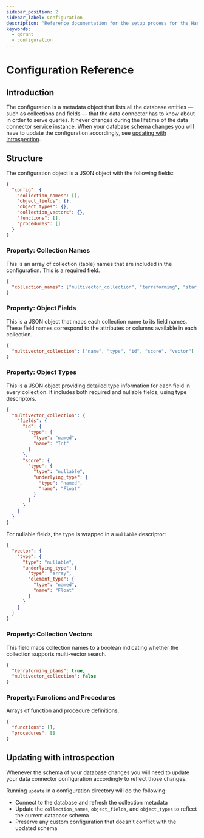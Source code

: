 ```yaml
---
sidebar_position: 2
sidebar_label: Configuration
description: "Reference documentation for the setup process for the Hasura Qdrant connector."
keywords:
  - qdrant
  - configuration
---
```


# Configuration Reference

## Introduction

The configuration is a metadata object that lists all the database entities — such as collections and fields — that the
data connector has to know about in order to serve queries. It never changes during the lifetime of the data connector
service instance. When your database schema changes you will have to update the configuration accordingly, see
[updating with introspection](#updating-with-introspection).

## Structure

The configuration object is a JSON object with the following fields:

```json
{
  "config": {
    "collection_names": [],
    "object_fields": {},
    "object_types": {},
    "collection_vectors": {},
    "functions": [],
    "procedures": []
  }
}
```

### Property: Collection Names

This is an array of collection (table) names that are included in the configuration. This is a required field.

```json title="Example:"
{
  "collection_names": ["multivector_collection", "terraforming", "star_charts"]
}
```

### Property: Object Fields

This is a JSON object that maps each collection name to its field names. These field names correspond to the attributes
or columns available in each collection.

```json title="Example for a single collection:"
{
  "multivector_collection": ["name", "type", "id", "score", "vector"]
}
```

### Property: Object Types

This is a JSON object providing detailed type information for each field in every collection. It includes both required
and nullable fields, using type descriptors.

```json title="Example:"
{
  "multivector_collection": {
    "fields": {
      "id": {
        "type": {
          "type": "named",
          "name": "Int"
        }
      },
      "score": {
        "type": {
          "type": "nullable",
          "underlying_type": {
            "type": "named",
            "name": "Float"
          }
        }
      }
    }
  }
}
```

For nullable fields, the type is wrapped in a `nullable` descriptor:

```json title="Nullable field example:"
{
  "vector": {
    "type": {
      "type": "nullable",
      "underlying_type": {
        "type": "array",
        "element_type": {
          "type": "named",
          "name": "Float"
        }
      }
    }
  }
}
```

### Property: Collection Vectors

This field maps collection names to a boolean indicating whether the collection supports multi-vector search.

```json title="Example:"
{
  "terraforming_plans": true,
  "multivector_collection": false
}
```

### Property: Functions and Procedures

Arrays of function and procedure definitions.

```json
{
  "functions": [],
  "procedures": []
}
```

## Updating with introspection

Whenever the schema of your database changes you will need to update your data connector configuration accordingly to
reflect those changes.

Running `update` in a configuration directory will do the following:

- Connect to the database and refresh the collection metadata
- Update the `collection_names`, `object_fields`, and `object_types` to reflect the current database schema
- Preserve any custom configuration that doesn't conflict with the updated schema
